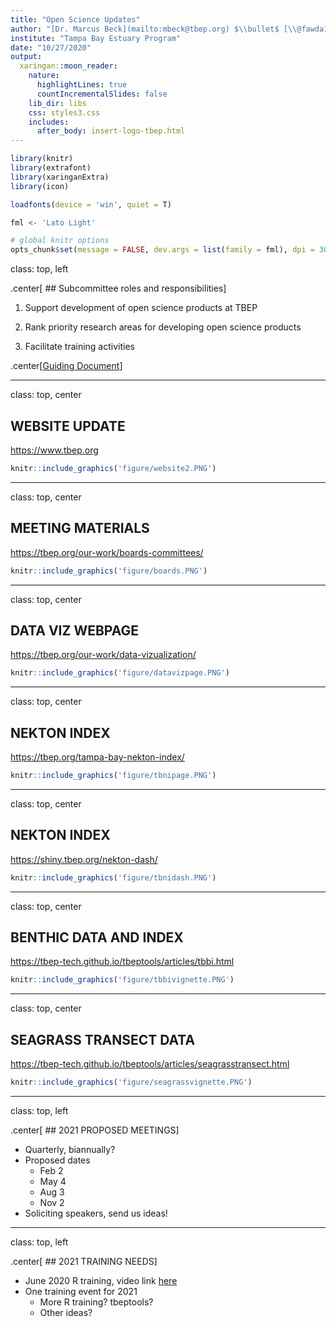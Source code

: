 ```yaml
---
title: "Open Science Updates"
author: "[Dr. Marcus Beck](mailto:mbeck@tbep.org) $\\bullet$ [\\@fawda123](https://twitter.com/fawda123)	$\\bullet$ [#TampaBayOpensci](https://twitter.com/hashtag/TampaBayOpenSci?src=hashtag_click)"
institute: "Tampa Bay Estuary Program"
date: "10/27/2020"
output:
  xaringan::moon_reader:
    nature:
      highlightLines: true
      countIncrementalSlides: false
    lib_dir: libs
    css: styles3.css
    includes: 
      after_body: insert-logo-tbep.html
---
```


```r
library(knitr)
library(extrafont)
library(xaringanExtra)
library(icon)

loadfonts(device = 'win', quiet = T)

fml <- 'Lato Light'

# global knitr options
opts_chunk$set(message = FALSE, dev.args = list(family = fml), dpi = 300, dev = 'png', echo = F, warning = F, fig.align = 'center', out.width = '100%')

```

class: top, left

.center[
## Subcommittee roles and responsibilities
]

1. Support development of open science products at TBEP

1. Rank priority research areas for developing open science products

1. Facilitate training activities

.center[[Guiding Document](https://docs.google.com/document/d/1w6dVTwfYYDRVzGPXy0jyHxV4mwOutEY_ISMP1oAdZ_c/edit)]

---

class: top, center

## WEBSITE UPDATE

[https://www.tbep.org](https://www.tbep.org)

```r
knitr::include_graphics('figure/website2.PNG')
```

---

class: top, center

## MEETING MATERIALS

[https://tbep.org/our-work/boards-committees/](https://tbep.org/our-work/boards-committees/)

```r
knitr::include_graphics('figure/boards.PNG')
```

---

class: top, center

## DATA VIZ WEBPAGE

[https://tbep.org/our-work/data-vizualization/](https://tbep.org/our-work/data-vizualization/)

```r
knitr::include_graphics('figure/datavizpage.PNG')
```

---

class: top, center

## NEKTON INDEX

[https://tbep.org/tampa-bay-nekton-index/](https://tbep.org/tampa-bay-nekton-index/)

```r
knitr::include_graphics('figure/tbnipage.PNG')
```

---

class: top, center

## NEKTON INDEX

[https://shiny.tbep.org/nekton-dash/](https://shiny.tbep.org/nekton-dash/)

```r
knitr::include_graphics('figure/tbnidash.PNG')
```

---

class: top, center

## BENTHIC DATA AND INDEX

[https://tbep-tech.github.io/tbeptools/articles/tbbi.html](https://tbep-tech.github.io/tbeptools/articles/tbbi.html)

```r
knitr::include_graphics('figure/tbbivignette.PNG')
```

---

class: top, center

## SEAGRASS TRANSECT DATA

[https://tbep-tech.github.io/tbeptools/articles/seagrasstransect.html](https://tbep-tech.github.io/tbeptools/articles/seagrasstransect.html)

```r
knitr::include_graphics('figure/seagrassvignette.PNG')
```

---

class: top, left

.center[
## 2021 PROPOSED MEETINGS
]

* Quarterly, biannually? 
* Proposed dates
     * Feb 2
     * May 4
     * Aug 3
     * Nov 2
* Soliciting speakers, send us ideas!

---

class: top, left

.center[
## 2021 TRAINING NEEDS
]

* June 2020 R training, video link [here](https://www.youtube.com/playlist?list=PLfJ6-D-exF9RM5TPtT4T0nxieqpr_R4pJ)
* One training event for 2021
     * More R training? tbeptools?
     * Other ideas? 
